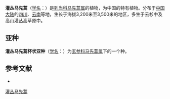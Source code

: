 {{Speciesbox
| name = 灌丛马先蒿
| status = 
| status_system = 
| image =
| genus = Pedicularis
| species = thamnophila
| authority = (Hand.-Mazz.) Li
| subdivision_ranks =[[亚种|亚种]]
| subdivision =
* 灌丛马先蒿 ''P. t.'' subsp. ''thamnophila''
* 灌丛马先蒿杯状亚种 ''P. t.'' subsp. ''cupuliformis''
}}

'''灌丛马先蒿'''（[[学名|学名]]：{{lang|la|''Pedicularis thamnophila''}}）是[[列当科|列当科]][[马先蒿属|马先蒿属]]的植物，为中国的特有植物。分布于[[中国大陆|中国大陆]]的[[四川|四川]]、[[云南|云南]]等地，生长于海拔3,200米至3,500米的地区，多生于云杉中及高山灌丛高草原中。

== 亚种 ==
'''灌丛马先蒿杯状亚种'''（[[学名|学名]]：{{lang|la|'''''Pedicularis thamnophila'''''}}）为[[玄参科|玄参科]][[马先蒿属|马先蒿属]]下的一个种。

== 参考文献 ==
<div class="references-small">
* {{FRPS|灌丛马先蒿}}
</div>
{{Taxonbar|from=Q15231216}}

[[Category:马先蒿属|灌丛马先蒿]]


{{植物小作品}}